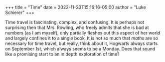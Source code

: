 +++
title = "Time"
date = 2022-11-23T15:16:16-05:00
author = "Luke Schierer"
+++

Time travel is fascinating, complex, and confusing.  It is perhaps not
surprising then that Mrs. Rowling, who freely admits that she is bad at numbers
(as I am myself), only partially fleshes out this aspect of her world and
largely confines it to a single book.  It is not so much that *maths* are so
necessary for time travel, but really, think about it, Hogwarts always starts
on September 1st, which always seems to be a Monday.  Does that sound like a
promising start to an in depth exploration of time?
